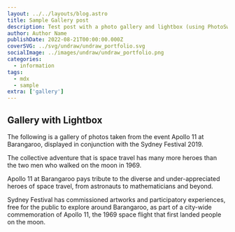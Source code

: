 ```yaml
---
layout: ../../layouts/blog.astro
title: Sample Gallery post
description: Test post with a photo gallery and lightbox (using PhotoSwipe)
author: Author Name
publishDate: 2022-08-21T00:00:00.000Z
coverSVG: ../svg/undraw/undraw_portfolio.svg
socialImage: ../images/undraw/undraw_portfolio.png
categories:
  - information
tags:
  - mdx
  - sample
extra: ['gallery']
---  
```


## Gallery with Lightbox

The following is a gallery of photos taken from the event Apollo 11 at Barangaroo, displayed in conjunction with the Sydney Festival 2019.

The collective adventure that is space travel has many more heroes than the two men who walked on the moon in 1969.

Apollo 11 at Barangaroo pays tribute to the diverse and under-appreciated heroes of space travel, from astronauts to mathematicians and beyond.

Sydney Festival has commissioned artworks and participatory experiences, free for the public to explore around Barangaroo, as part of a city-wide commemoration of Apollo 11, the 1969 space flight that first landed people on the moon.

<Gallery folder="gallery" />
